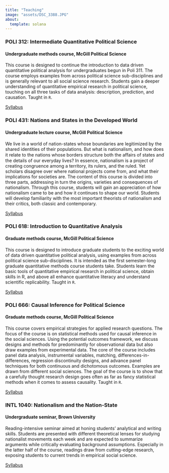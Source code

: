 ```yaml
---
title: "Teaching"
image: "assets/DSC_3388.JPG"
about:
  template: solana
---
```


### POLI 312: Intermediate Quantitative Political Science

#### Undergraduate methods course, McGill Political Science

This course is designed to continue the introduction to data driven quantitative political analysis for undergraduates begun in Poli 311. The course employs examples from across political science sub-disciplines and is generally relevant to all social science research. Students gain a deeper understanding of quantitative empirical research in political science, touching on all three tasks of data analysis: description, prediction, and causation. Taught in `R`.

[Syllabus](assets/poli312_2022.pdf){.btn .btn-outline-primary .btn role="button"}

### POLI 431: Nations and States in the Developed World

#### Undergraduate lecture course, McGill Political Science

We live in a world of nation-states whose boundaries are legitimized by the shared identities of their populations. But what is nationalism, and how does it relate to the nations whose borders structure both the aﬀairs of states and the details of our everyday lives? In essence, nationalism is a project of creating congruence among a territory, its rulers, and the ruled. Yet scholars disagree over where national projects come from, and what their implications for societies are. The content of this course is divided into three parts, addressing in turn the origins, varieties and consequences of nationalism. Through this course, students will gain an appreciation of how nationalism came to be and how it continues to shape our world. Students will develop familiarity with the most important theorists of nationalism and their critics, both classic and contemporary.

[Syllabus](assets/poli431_2022.pdf){.btn .btn-outline-primary .btn role="button"}

### POLI 618: Introduction to Quantitative Analysis

#### Graduate methods course, McGill Political Science

This course is designed to introduce graduate students to the exciting world of data driven quantitative political analysis, using examples from across political science sub-disciplines. It is intended as the first semester-long graduate quantitative methods course students take. Students learn the basic tools of quantitative empirical research in political science, obtain skills in R, and above all enhance quantitative literacy and understand scientific replicability. Taught in `R`.

[Syllabus](assets/poli618_2022.pdf){.btn .btn-outline-primary .btn role="button"}

### POLI 666: Causal Inference for Political Science

#### Graduate methods course, McGill Political Science

This course covers empirical strategies for applied research questions. The focus of the course is on statistical methods used for causal inference in the social sciences. Using the potential outcomes framework, we discuss designs and methods for predominantly for observational data but also draw examples from experimental data. The core of the course includes panel data analysis, instrumental variables, matching, differences-in-differences, regression discontinuity designs, and advance panel techniques for both continuous and dichotomous outcomes. Examples are drawn from different social sciences. The goal of the course is to show that a carefully thought research design goes often as far as fancy statistical methods when it comes to assess causality. Taught in `R`.

[Syllabus](assets/POLI666_Syllabus.pdf){.btn .btn-outline-primary .btn role="button"}

### INTL 1040: Nationalism and the Nation-State

#### Undergraduate seminar, Brown University

Reading-intensive seminar aimed at honing students' analytical and writing skills. Students are presented with different theoretical lenses for studying nationalist movements each week and are expected to summarize arguments while critically evaluating background assumptions. Especially in the latter half of the course, readings draw from cutting-edge research, exposing students to current trends in empirical social science.

[Syllabus](assets/INTL_1040_Spring2020_Syllabus.pdf){.btn .btn-outline-primary .btn role="button"}
